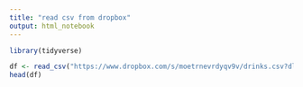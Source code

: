 ```yaml
---
title: "read csv from dropbox"
output: html_notebook
---
```


```r
library(tidyverse)
```

```r
df <- read_csv("https://www.dropbox.com/s/moetrnevrdyqv9v/drinks.csv?dl=1")
head(df)
```


